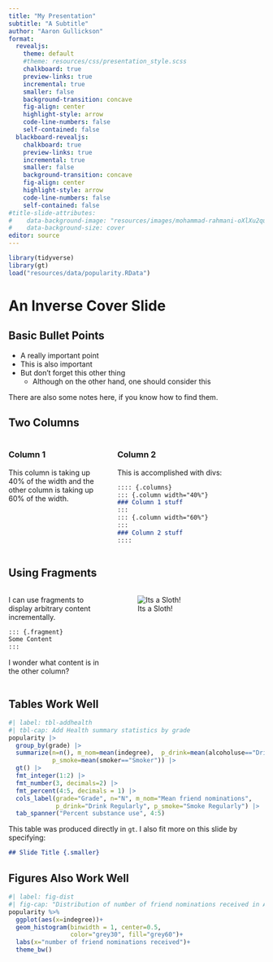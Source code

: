 ```yaml
---
title: "My Presentation"
subtitle: "A Subtitle"
author: "Aaron Gullickson"
format:
  revealjs:
    theme: default
    #theme: resources/css/presentation_style.scss
    chalkboard: true
    preview-links: true
    incremental: true
    smaller: false
    background-transition: concave
    fig-align: center
    highlight-style: arrow
    code-line-numbers: false
    self-contained: false
  blackboard-revealjs:
    chalkboard: true
    preview-links: true
    incremental: true
    smaller: false
    background-transition: concave
    fig-align: center
    highlight-style: arrow
    code-line-numbers: false
    self-contained: false
#title-slide-attributes:
#    data-background-image: "resources/images/mohammad-rahmani-oXlXu2qukGE-unsplash.jpg"
#    data-background-size: cover
editor: source
---
```


```r
library(tidyverse)
library(gt)
load("resources/data/popularity.RData")
```

# An Inverse Cover Slide {background-color="black" background-image="resources/images/mikael-kristenson-3aVlWP-7bg8-unsplash.jpg"}

## Basic Bullet Points

- A really important point
- This is also important
- But don't forget this other thing
  - Although on the other hand, one should consider this

::: {.notes}
There are also some notes here, if you know how to find them.
:::

## Two Columns

:::: {.columns}
::: {.column width="40%"}
### Column 1

This column is taking up 40% of the width and the other column is taking up 60% of the width.
:::
::: {.column width="60%"}
### Column 2
This is accomplished with divs:
```markdown
:::: {.columns}
::: {.column width="40%"}
### Column 1 stuff
:::
::: {.column width="60%"}
:::
### Column 2 stuff
::::
```
:::

::::

## Using Fragments

:::: {.columns}
::: {.column width="40%"}
I can use fragments to display arbitrary content incrementally.

```markdown
::: {.fragment}
Some Content
:::
```
I wonder what content is in the other column?
:::
::: {.column width="60%"}
::: {.fragment}
![Its a Sloth!](resources/images/sloth1.png)
:::
:::

::::


## Tables Work Well {.smaller}

```r
#| label: tbl-addhealth
#| tbl-cap: Add Health summary statistics by grade
popularity |>
  group_by(grade) |>
  summarize(n=n(), m_nom=mean(indegree),  p_drink=mean(alcoholuse=="Drinker"),
            p_smoke=mean(smoker=="Smoker")) |>
  gt() |>
  fmt_integer(1:2) |>
  fmt_number(3, decimals=2) |>
  fmt_percent(4:5, decimals = 1) |>
  cols_label(grade="Grade", n="N", m_nom="Mean friend nominations",
             p_drink="Drink Regularly", p_smoke="Smoke Regularly") |>
  tab_spanner("Percent substance use", 4:5)
```

This table was produced directly in `gt`. I also fit more on this slide by specifying:

```markdown
## Slide Title {.smaller}
```

## Figures Also Work Well

```r
#| label: fig-dist
#| fig-cap: "Distribution of number of friend nominations received in Add Health data"
popularity %>%
  ggplot(aes(x=indegree))+
  geom_histogram(binwidth = 1, center=0.5, 
                 color="grey30", fill="grey60")+
  labs(x="number of friend nominations received")+
  theme_bw()
```